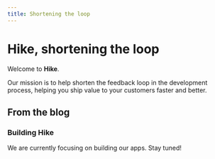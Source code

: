 ```yaml
---
title: Shortening the loop
---
```


# Hike, shortening the loop

Welcome to **Hike**.

Our mission is to help shorten the feedback loop in the development process, helping you ship value to your customers faster and better.

## From the blog

### Building Hike

We are currently focusing on building our apps. Stay tuned!
